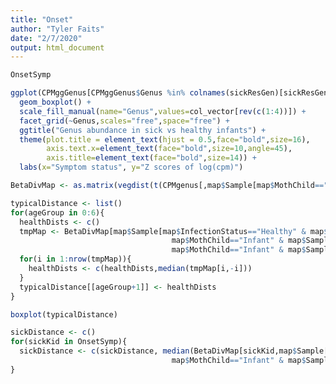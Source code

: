 ```yaml
---
title: "Onset"
author: "Tyler Faits"
date: "2/7/2020"
output: html_document
---
```


```r
OnsetSymp

ggplot(CPMggGenus[CPMggGenus$Genus %in% colnames(sickResGen)[sickResGen<0.1][c(1,3,28,44)] & !is.na(CPMggGenus$Onset),],aes(x=Onset, y=Zscore, fill=factor(Genus))) +
  geom_boxplot() +
  scale_fill_manual(name="Genus",values=col_vector[rev(c(1:4))]) +
  facet_grid(~Genus,scales="free",space="free") +
  ggtitle("Genus abundance in sick vs healthy infants") +
  theme(plot.title = element_text(hjust = 0.5,face="bold",size=16),
        axis.text.x=element_text(face="bold",size=10,angle=45),
        axis.title=element_text(face="bold",size=14)) +
  labs(x="Symptom status", y="Z scores of log(cpm)")

BetaDivMap <- as.matrix(vegdist(t(CPMgenus[,map$Sample[map$MothChild=="Infant" & map$Sample %in% colnames(CPMgenus) & map$Age < 1000]]), method="bray"))

typicalDistance <- list()
for(ageGroup in 0:6){
  healthDists <- c()
  tmpMap <- BetaDivMap[map$Sample[map$InfectionStatus=="Healthy" & map$timepoint==ageGroup &
                                    map$MothChild=="Infant" & map$Sample %in% colnames(BetaDivMap)],map$Sample[map$InfectionStatus=="Healthy" & map$timepoint==ageGroup &
                                    map$MothChild=="Infant" & map$Sample %in% colnames(BetaDivMap)]]
  for(i in 1:nrow(tmpMap)){
    healthDists <- c(healthDists,median(tmpMap[i,-i]))
  }
  typicalDistance[[ageGroup+1]] <- healthDists
}

boxplot(typicalDistance)

sickDistance <- c()
for(sickKid in OnsetSymp){
  sickDistance <- c(sickDistance, median(BetaDivMap[sickKid,map$Sample[map$InfectionStatus=="Healthy" & map$timepoint==map$timepoint[map$Sample==sickKid] &
                                    map$MothChild=="Infant" & map$Sample %in% colnames(BetaDivMap)]]))
}

```
